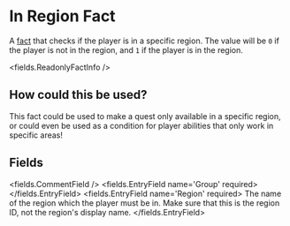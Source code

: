 
# In Region Fact

A [fact](/docs/creating-stories/facts) that checks if the player is in a specific region. The value will be `0` if the player is not in the region, and `1` if the player is in the region.

<fields.ReadonlyFactInfo />

## How could this be used?

This fact could be used to make a quest only available in a specific region, or could even be used as a condition for player abilities that only work in specific areas!


## Fields

<fields.CommentField />
<fields.EntryField name='Group' required>
</fields.EntryField>
<fields.EntryField name='Region' required>
     The name of the region which the player must be in. Make sure that this is the region ID, not the region's display name.
</fields.EntryField>
